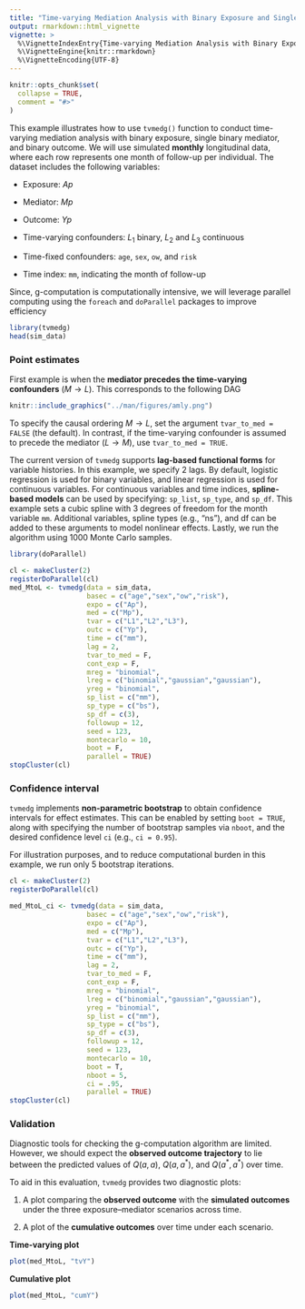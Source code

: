 ```yaml
---
title: "Time-varying Mediation Analysis with Binary Exposure and Single Mediator"
output: rmarkdown::html_vignette
vignette: >
  %\VignetteIndexEntry{Time-varying Mediation Analysis with Binary Exposure and Single Mediator}
  %\VignetteEngine{knitr::rmarkdown}
  %\VignetteEncoding{UTF-8}
---
```


```r
knitr::opts_chunk$set(
  collapse = TRUE,
  comment = "#>"
)
```


This example illustrates how to use `tvmedg()` function to conduct time-varying mediation analysis with binary exposure, single binary mediator, and binary outcome. We will use simulated **monthly** longitudinal data, where each row represents one month of follow-up per individual. The dataset includes the following variables: 

- Exposure: $Ap$

- Mediator: $Mp$

- Outcome: $Yp$

- Time-varying confounders: $L_1$ binary, $L_2$ and $L_3$ continuous

- Time-fixed confounders: `age`, `sex`, `ow`, and `risk`

- Time index: `mm`, indicating the month of follow-up


Since, g-computation is computationally intensive, we will leverage parallel computing using the `foreach` and `doParallel` packages to improve efficiency


```r
library(tvmedg)
head(sim_data)
```


### Point estimates

First example is when the **mediator precedes the time-varying confounders** ($M \rightarrow L$). This corresponds to the following DAG


```r
knitr::include_graphics("../man/figures/amly.png")
```


To specify the causal ordering $M \rightarrow L$, set the argument `tvar_to_med = FALSE` (the default). In contrast, if the time-varying confounder is assumed to precede the mediator ($L \rightarrow M$), use `tvar_to_med = TRUE`.

The current version of `tvmedg` supports **lag-based functional forms** for variable histories. In this example, we specify 2 lags. By default, logistic regression is used for binary variables, and linear regression is used for continuous variables. For continuous variables and time indices, **spline-based models** can be used by specifying: `sp_list`, `sp_type`, and `sp_df`. This example sets a cubic spline with 3 degrees of freedom for the month variable `mm`. Additional variables, spline types (e.g., "ns"), and df can be added to these arguments to  model nonlinear effects. Lastly, we run the algorithm using 1000 Monte Carlo samples.



```r
library(doParallel)

cl <- makeCluster(2)
registerDoParallel(cl)
med_MtoL <- tvmedg(data = sim_data,
                   basec = c("age","sex","ow","risk"),
                   expo = c("Ap"),
                   med = c("Mp"),
                   tvar = c("L1","L2","L3"),
                   outc = c("Yp"),
                   time = c("mm"),
                   lag = 2,
                   tvar_to_med = F,
                   cont_exp = F,
                   mreg = "binomial",
                   lreg = c("binomial","gaussian","gaussian"),
                   yreg = "binomial",
                   sp_list = c("mm"),
                   sp_type = c("bs"),
                   sp_df = c(3),
                   followup = 12,
                   seed = 123,
                   montecarlo = 10,
                   boot = F,
                   parallel = TRUE)
stopCluster(cl)
```




### Confidence interval

`tvmedg` implements **non-parametric bootstrap** to obtain confidence intervals for effect estimates. This can be enabled by setting `boot = TRUE`, along with specifying the number of bootstrap samples via `nboot`, and the desired confidence level `ci` (e.g., `ci = 0.95`).

For illustration purposes, and to reduce computational burden in this example, we run only 5 bootstrap iterations.


```r
cl <- makeCluster(2)
registerDoParallel(cl)

med_MtoL_ci <- tvmedg(data = sim_data,
                   basec = c("age","sex","ow","risk"),
                   expo = c("Ap"),
                   med = c("Mp"),
                   tvar = c("L1","L2","L3"),
                   outc = c("Yp"),
                   time = c("mm"),
                   lag = 2,
                   tvar_to_med = F,
                   cont_exp = F,
                   mreg = "binomial",
                   lreg = c("binomial","gaussian","gaussian"),
                   yreg = "binomial",
                   sp_list = c("mm"),
                   sp_type = c("bs"),
                   sp_df = c(3),
                   followup = 12,
                   seed = 123,
                   montecarlo = 10,
                   boot = T,
                   nboot = 5,
                   ci = .95,
                   parallel = TRUE)
stopCluster(cl)
```





### Validation


Diagnostic tools for checking the g-computation algorithm are limited. However, we should expect the **observed outcome trajectory** to lie between the predicted values of $Q(a, a)$, $Q(a, a^*)$, and $Q(a^*, a^*)$ over time.

To aid in this evaluation, `tvmedg` provides two diagnostic plots:

1. A plot comparing the **observed outcome** with the **simulated outcomes** under the three exposure–mediator scenarios across time.

2. A plot of the **cumulative outcomes** over time under each scenario.



**Time-varying plot**

```r
plot(med_MtoL, "tvY")
```



**Cumulative plot**

```r
plot(med_MtoL, "cumY")
```



























